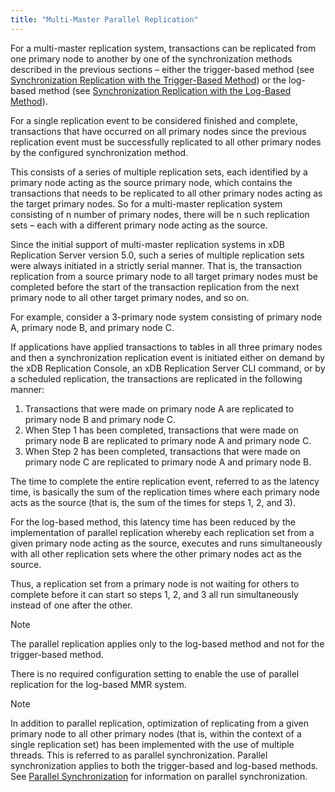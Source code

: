 ```yaml
---
title: "Multi-Master Parallel Replication"
---
```


<div id="mmr_parallel_replication" class="registered_link"></div>


For a multi-master replication system, transactions can be replicated from one primary node to another by one of the synchronization methods described in the previous sections – either the trigger-based method (see [Synchronization Replication with the Trigger-Based Method](../../02_overview/02_replication_concepts_and_definitions/#sync_replication_trigger_based)) or the log-based method (see [Synchronization Replication with the Log-Based Method](../../02_overview/02_replication_concepts_and_definitions/10_sync_replication_log_based/#sync_replication_log_based)).

For a single replication event to be considered finished and complete, transactions that have occurred on all primary nodes since the previous replication event must be successfully replicated to all other primary nodes by the configured synchronization method.

This consists of a series of multiple replication sets, each identified by a primary node acting as the source primary node, which contains the transactions that needs to be replicated to all other primary nodes acting as the target primary nodes. So for a multi-master replication system consisting of n number of primary nodes, there will be n such replication sets – each with a different primary node acting as the source.

Since the initial support of multi-master replication systems in xDB Replication Server version 5.0, such a series of multiple replication sets were always initiated in a strictly serial manner. That is, the transaction replication from a source primary node to all target primary nodes must be completed before the start of the transaction replication from the next primary node to all other target primary nodes, and so on.

For example, consider a 3-primary node system consisting of primary node A, primary node B, and primary node C.

If applications have applied transactions to tables in all three primary nodes and then a synchronization replication event is initiated either on demand by the xDB Replication Console, an xDB Replication Server CLI command, or by a scheduled replication, the transactions are replicated in the following manner:

1.  Transactions that were made on primary node A are replicated to primary node B and primary node C.
2.  When Step 1 has been completed, transactions that were made on primary node B are replicated to primary node A and primary node C.
3.  When Step 2 has been completed, transactions that were made on primary node C are replicated to primary node A and primary node B.

The time to complete the entire replication event, referred to as the latency time, is basically the sum of the replication times where each primary node acts as the source (that is, the sum of the times for steps 1, 2, and 3).

For the log-based method, this latency time has been reduced by the implementation of parallel replication whereby each replication set from a given primary node acting as the source, executes and runs simultaneously with all other replication sets where the other primary nodes act as the source.

Thus, a replication set from a primary node is not waiting for others to complete before it can start so steps 1, 2, and 3 all run simultaneously instead of one after the other.

<div class="note">

<div class="title">

Note

</div>

The parallel replication applies only to the log-based method and not for the trigger-based method.

</div>

There is no required configuration setting to enable the use of parallel replication for the log-based MMR system.

<div class="note">

<div class="title">

Note

</div>

In addition to parallel replication, optimization of replicating from a given primary node to all other primary nodes (that is, within the context of a single replication set) has been implemented with the use of multiple threads. This is referred to as parallel synchronization. Parallel synchronization applies to both the trigger-based and log-based methods. See [Parallel Synchronization](../../05_smr_operation/08_optimizing_performance/02_optimize_sync_replication/#parallel_sync) for information on parallel synchronization.

</div>
